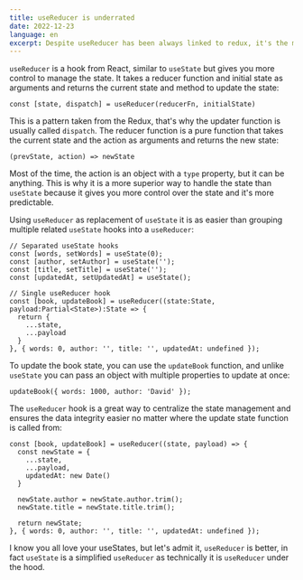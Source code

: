 ```yaml
---
title: useReducer is underrated
date: 2022-12-23
language: en
excerpt: Despite useReducer has been always linked to redux, it's the most awesome hook and way more superior than useState to handle the state. 
---
```


`useReducer` is a hook from React, similar to `useState` but gives you more control to manage the state. It takes a reducer function and initial state as arguments and returns the current state and method to update the state:

```
const [state, dispatch] = useReducer(reducerFn, initialState)
```

This is a pattern taken from the Redux, that's why the updater function is usually called `dispatch`. The reducer function is a pure function that takes the current state and the action as arguments and returns the new state:

```
(prevState, action) => newState
```

Most of the time, the action is an object with a `type` property, but it can be anything. This is why it is a more superior way to handle the state than `useState` because it gives you more control over the state and it's more predictable.

Using `useReducer` as replacement of `useState` it is as easier than grouping multiple related `useState` hooks into a `useReducer`:

```
// Separated useState hooks
const [words, setWords] = useState(0);
const [author, setAuthor] = useState('');
const [title, setTitle] = useState('');
const [updatedAt, setUpdatedAt] = useState();

// Single useReducer hook
const [book, updateBook] = useReducer((state:State, payload:Partial<State>):State => {
  return {
    ...state,
    ...payload
  }
}, { words: 0, author: '', title: '', updatedAt: undefined });
```

To update the book state, you can use the `updateBook` function, and unlike `useState` you can pass an object with multiple properties to update at once:

```
updateBook({ words: 1000, author: 'David' });
```

The `useReducer` hook is a great way to centralize the state management and ensures the data integrity easier no matter where the update state function is called from:

```
const [book, updateBook] = useReducer((state, payload) => {
  const newState = {
    ...state,
    ...payload,
    updatedAt: new Date()
  }

  newState.author = newState.author.trim();
  newState.title = newState.title.trim();

  return newState;
}, { words: 0, author: '', title: '', updatedAt: undefined });
```

I know you all love your useStates, but let's admit it, `useReducer` is better, in fact `useState` is a simplified `useReducer` as technically it is `useReducer` under the hood. 

